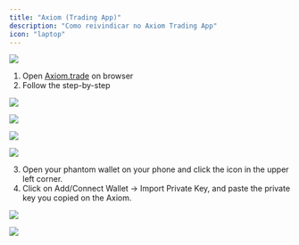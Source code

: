 ```yaml
---
title: "Axiom (Trading App)"
description: "Como reivindicar no Axiom Trading App"
icon: "laptop"
---
```


![](https://2619786285-files.gitbook.io/~/files/v0/b/gitbook-x-prod.appspot.com/o/spaces%2FM0pXZISmirZR5oaAIkSt%2Fuploads%2FuhNNPYe2SHKwANGECc4q%2F6.png?alt=media&token=ffebcb6e-85cb-44bb-a459-a11d5f06c947)


1. Open [Axiom.trade](https://axiom.trade/) on browser
2. Follow the step-by-step

![](https://2619786285-files.gitbook.io/~/files/v0/b/gitbook-x-prod.appspot.com/o/spaces%2FM0pXZISmirZR5oaAIkSt%2Fuploads%2FDvab6WhkeGkdVJsuESio%2FScreenshot_2.png?alt=media&token=6a813ebc-971a-4750-9976-9765a2f07506)

![](https://2619786285-files.gitbook.io/~/files/v0/b/gitbook-x-prod.appspot.com/o/spaces%2FM0pXZISmirZR5oaAIkSt%2Fuploads%2FLRmar43mhsetVKFUPcjz%2FScreenshot_3.png?alt=media&token=ab4570ef-d765-4d23-832e-ad8948fd5323)


![](https://2619786285-files.gitbook.io/~/files/v0/b/gitbook-x-prod.appspot.com/o/spaces%2FM0pXZISmirZR5oaAIkSt%2Fuploads%2FeQ889px2c7xqBbWMwDPy%2FScreenshot_4.png?alt=media&token=0a90a646-13ae-451e-a56d-1e08bc26eb99)


![](https://2619786285-files.gitbook.io/~/files/v0/b/gitbook-x-prod.appspot.com/o/spaces%2FM0pXZISmirZR5oaAIkSt%2Fuploads%2FVdCIrj1oH5RquQPQNhIz%2FScreenshot_5.png?alt=media&token=569a3557-81fc-49e5-b131-508c6a424854)


3. Open your phantom wallet on your phone and click the icon in the upper left corner.
4. Click on Add/Connect Wallet -> Import Private Key, and paste the private key you copied on the Axiom.

![](https://2619786285-files.gitbook.io/~/files/v0/b/gitbook-x-prod.appspot.com/o/spaces%2FM0pXZISmirZR5oaAIkSt%2Fuploads%2F1LDojxQ4Mhx51BLLIUOc%2FPhantom.png?alt=media&token=b4408396-4169-4f62-aa7b-17f139131e95)

![](https://2619786285-files.gitbook.io/~/files/v0/b/gitbook-x-prod.appspot.com/o/spaces%2FM0pXZISmirZR5oaAIkSt%2Fuploads%2FOeiin174gPTCM3Agb2ga%2FPhantom%202.png?alt=media&token=94c344be-9e2b-453f-b851-467c6335c981)
